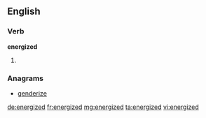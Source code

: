 ==English==

===Verb===
'''energized'''

# {{past of|[[energize]]}}

===Anagrams===
* [[genderize#English|genderize]]

[[de:energized]]
[[fr:energized]]
[[mg:energized]]
[[ta:energized]]
[[vi:energized]]